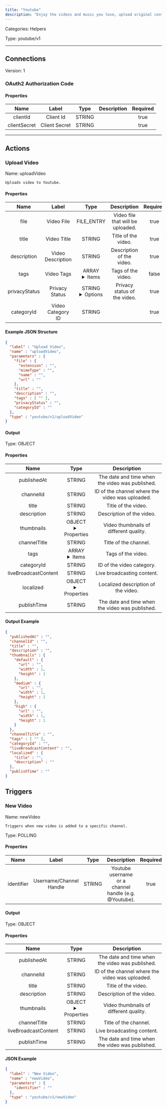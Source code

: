 ```yaml
---
title: "Youtube"
description: "Enjoy the videos and music you love, upload original content, and share it all with friends, family, and the world on YouTube."
---
```



Categories: Helpers


Type: youtube/v1

<hr />




## Connections

Version: 1


### OAuth2 Authorization Code

#### Properties

|      Name       |      Label     |     Type     |     Description     | Required |
|:---------------:|:--------------:|:------------:|:-------------------:|:--------:|
| clientId | Client Id | STRING |  | true |
| clientSecret | Client Secret | STRING |  | true |





<hr />


## Actions


### Upload Video
Name: uploadVideo

`Uploads video to Youtube.`

#### Properties

|      Name       |      Label     |     Type     |     Description     | Required |
|:---------------:|:--------------:|:------------:|:-------------------:|:--------:|
| file | Video File | FILE_ENTRY | Video file that will be uploaded. | true |
| title | Video Title | STRING | Title of the video. | true |
| description | Video Description | STRING | Description of the video. | true |
| tags | Video Tags | ARRAY <details> <summary> Items </summary> [STRING\($tag)] </details> | Tags of the video. | false |
| privacyStatus | Privacy Status | STRING <details> <summary> Options </summary> <span>private</span>, <span>public</span>, <span>unlisted</span> </details> | Privacy status of the video. | true |
| categoryId | Video Category ID | STRING |  | true |

#### Example JSON Structure
```json
{
  "label" : "Upload Video",
  "name" : "uploadVideo",
  "parameters" : {
    "file" : {
      "extension" : "",
      "mimeType" : "",
      "name" : "",
      "url" : ""
    },
    "title" : "",
    "description" : "",
    "tags" : [ "" ],
    "privacyStatus" : "",
    "categoryId" : ""
  },
  "type" : "youtube/v1/uploadVideo"
}
```

#### Output



Type: OBJECT


#### Properties

|     Name     |     Type     |     Description     |
|:------------:|:------------:|:-------------------:|
| publishedAt | STRING | The date and time when the video was published. |
| channelId | STRING | ID of the channel where the video was uploaded. |
| title | STRING | Title of the video. |
| description | STRING | Description of the video. |
| thumbnails | OBJECT <details> <summary> Properties </summary> &#123;&#123;STRING\(url), INTEGER\(width), INTEGER\(height)&#125;\(default), &#123;STRING\(url), INTEGER\(width), INTEGER\(height)&#125;\(medium), &#123;STRING\(url), INTEGER\(width), INTEGER\(height)&#125;\(high)&#125; </details> | Video thumbnails of different quality. |
| channelTitle | STRING | Title of the channel. |
| tags | ARRAY <details> <summary> Items </summary> [STRING] </details> | Tags of the video. |
| categoryId | STRING | ID of the video category. |
| liveBroadcastContent | STRING | Live broadcasting content. |
| localized | OBJECT <details> <summary> Properties </summary> &#123;STRING\(title), STRING\(description)&#125; </details> | Localized description of the video. |
| publishTime | STRING | The date and time when the video was published. |




#### Output Example
```json
{
  "publishedAt" : "",
  "channelId" : "",
  "title" : "",
  "description" : "",
  "thumbnails" : {
    "default" : {
      "url" : "",
      "width" : 1,
      "height" : 1
    },
    "medium" : {
      "url" : "",
      "width" : 1,
      "height" : 1
    },
    "high" : {
      "url" : "",
      "width" : 1,
      "height" : 1
    }
  },
  "channelTitle" : "",
  "tags" : [ "" ],
  "categoryId" : "",
  "liveBroadcastContent" : "",
  "localized" : {
    "title" : "",
    "description" : ""
  },
  "publishTime" : ""
}
```



## Triggers


### New Video
Name: newVideo

`Triggers when new video is added to a specific channel.`

Type: POLLING

#### Properties

|      Name       |      Label     |     Type     |     Description     | Required |
|:---------------:|:--------------:|:------------:|:-------------------:|:--------:|
| identifier | Username/Channel Handle | STRING | Youtube username or a channel handle (e.g. @Youtube). | true |


#### Output



Type: OBJECT


#### Properties

|     Name     |     Type     |     Description     |
|:------------:|:------------:|:-------------------:|
| publishedAt | STRING | The date and time when the video was published. |
| channelId | STRING | ID of the channel where the video was uploaded. |
| title | STRING | Title of the video. |
| description | STRING | Description of the video. |
| thumbnails | OBJECT <details> <summary> Properties </summary> &#123;&#123;STRING\(url), INTEGER\(width), INTEGER\(height)&#125;\(default), &#123;STRING\(url), INTEGER\(width), INTEGER\(height)&#125;\(medium), &#123;STRING\(url), INTEGER\(width), INTEGER\(height)&#125;\(high)&#125; </details> | Video thumbnails of different quality. |
| channelTitle | STRING | Title of the channel. |
| liveBroadcastContent | STRING | Live broadcasting content. |
| publishTime | STRING | The date and time when the video was published. |




#### JSON Example
```json
{
  "label" : "New Video",
  "name" : "newVideo",
  "parameters" : {
    "identifier" : ""
  },
  "type" : "youtube/v1/newVideo"
}
```




